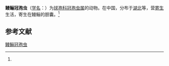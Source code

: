 {{Speciesbox
| name = 鳗鲡冠孢虫
| status = 
| status_system = 
| image = 
| genus = Mitraspora
| species = anguilli
| authority = (Hsieh et Gong, 1993)<ref name='id9326'>{{cite web| url =http://www.bioinfo.cn/db05/BjdwSpecies.php?action=view&id=9326| title =鳗鲡冠孢虫| work =《中国动物物种编目数据库》| publisher =中国科学院微生物研究所| author =中国科学院动物研究所| accessdate =2009-04-16| deadurl =yes| archiveurl =https://web.archive.org/web/20160305080327/http://www.bioinfo.cn/db05/BjdwSpecies.php?action=view&id=9326| archivedate =2016-03-05}}</ref>
}}

'''鳗鲡冠孢虫'''（[[学名|学名]]：{{lang|la|''Mitraspora anguilli''}}）为[[球孢科|球孢科]][[冠孢虫属|冠孢虫属]]的动物。在中国，分布于[[湖北|湖北]]等，营[[寄生|寄生]]生活，寄生在鳗鲡的胆囊。<ref name='id9326'/>

== 参考文献 ==
{{reflist}}

{{Wikispecies|Mitraspora anguilli}}

[[Category:冠孢虫属|鳗鲡冠孢虫]]


{{Cnidarian-stub}}